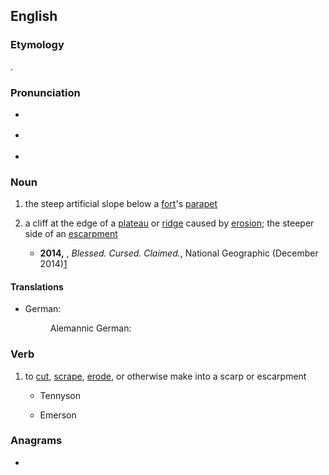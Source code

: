 ==English==

===Etymology===
{{aphetic form of|escarp|lang=en}}.

===Pronunciation===
* {{a|RP}} {{IPA|/skɑːp/|lang=en}}
* {{a|GA}} {{IPA|/skɑɹp/|lang=en}}
* {{rhymes|ɑː(r)p|lang=en}}

===Noun===
{{wikipedia}}
{{en-noun}}

# the steep artificial slope below a [[fort]]'s [[parapet]]
# {{lb|en|geology}} a cliff at the edge of a [[plateau]] or [[ridge]] caused by [[erosion]]; the steeper side of an [[escarpment]]
#* '''2014,''' {{w|Paul Salopek}}, ''Blessed. Cursed. Claimed.'', National Geographic (December 2014)[http://ngm.nationalgeographic.com/2014/12/pilgrim-roads/salopek-text]
#*: {{quote|en|Sweating under the sun, we scale the barren eastern '''scarp''' of the Great Rift Valley (Area B), edging carefully around controversial, razor-wired Israeli settlements (Area C).}}

====Translations====
{{trans-top|cliff caused by erosion}}
* German:
*: Alemannic German: {{t|gsw|Flueh|f}}
{{trans-mid}}
{{trans-bottom}}

===Verb===
{{en-verb}}

# {{lb|en|earth science|geography|transitive}} to [[cut]], [[scrape]], [[erode]], or otherwise make into a scarp or escarpment
#: {{ux|en|to '''scarp''' the face of a ditch or a rock}}
#* Tennyson
#*: {{quote|en|From '''scarped''' cliff and quarried stone}}
#* Emerson
#*: {{quote|en|Sweep ruins from the '''scarped''' mountain}}

{{top|en|Architectural elements|Landforms}}

===Anagrams===
* {{anagrams|en|a=acprs|APCRs|Carps|RSPCA|carps|craps|parcs|pracs|scrap}}